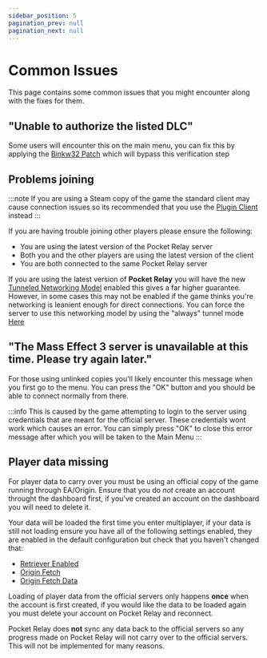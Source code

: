 ```yaml
---
sidebar_position: 5
pagination_prev: null
pagination_next: null
---
```


# Common Issues

This page contains some common issues that you might encounter along with the fixes for them.

## "Unable to authorize the listed DLC"

Some users will encounter this on the main menu, you can fix this by applying 
the [Binkw32 Patch](./client/7-binkw32.md) which will bypass this verification step

## Problems joining

:::note
If you are using a Steam copy of the game the standard client may cause connection 
issues so its recommended that you use the [Plugin Client](./client/4-plugin-client.mdx) instead
:::

If you are having trouble joining other players please ensure the following:

- You are using the latest version of the Pocket Relay server
- Both you and the other players are using the latest version of the client
- You are both connected to the same Pocket Relay server

If you are using the latest version of **Pocket Relay** you will have the new 
[Tunneled Networking Model](https://jacobtread.com/blog/pocket-relay-tunnel/) enabled 
this gives a far higher guarantee. However, in some cases this may not be enabled if the
game thinks you're networking is leanient enough for direct connections. You can force the server to use this networking model by using the "always" tunnel mode [Here](./server/configuration#always)

## "The Mass Effect 3 server is unavailable at this time. Please try again later."

For those using unlinked copies you'll likely encounter this message when you first go to the menu. 
You can press the "OK" button and you should be able to connect normally from there. 

:::info
This is caused by the game attempting to login to the server using credentials that are meant for the official server. These credentials wont work which causes an error. You can simply press "OK" to close this error message after which you will be taken to the Main Menu
:::

## Player data missing

For player data to carry over you must be using an official copy of the game running through EA/Origin. 
Ensure that you do *not* create an account throught the dashboard first, if you've created an account on the
dashboard you will need to delete it.

Your data will be loaded the first time you enter multiplayer, if your data is still not loading ensure you 
have all of the following settings enabled, they are enabled in the default configuration but check that you
haven't changed that:
- [Retriever Enabled](./server/4-configuration.md#enabled) 
- [Origin Fetch](./server/4-configuration.md#origin-fetch) 
- [Origin Fetch Data](./server/4-configuration.md#origin-fetch-data)

Loading of player data from the official servers only happens **once** when the account is first created, if you 
would like the data to be loaded again you must delete your account on Pocket Relay and reconnect.

Pocket Relay does **not** sync any data back to the official servers so any progress made on Pocket Relay will not 
carry over to the official servers. This will not be implemented for many reasons.
